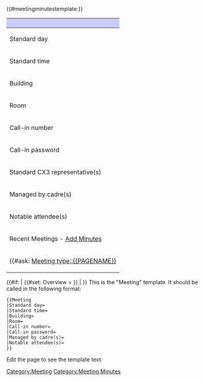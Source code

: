 <includeonly><!--
# Template:Meeting
#   (1) Setup JS/CSS and category
#   (2) Add category
#   (3) Create wrapper div around infobox and table of contents
#   (4) Create infobox
#   (5) Close out wrapper div
#   (6) Show overview of meeting
#   (7) #ask query for recent meetings
#   (8) Show link to form
#   (9) Template documentation (noinclude)



#
# (1) Call the #meetingminutestemplate parser function in order to add
#     the required javascript and CSS to the meeting template (uses same
#     parser function as Template:Meeting minutes.
#
-->{{#meetingminutestemplate:}}<!--


#
# (2) Add Category:Meeting Minutes.
#
-->[[Category:Meeting]]<!--


#
# (3) Add wrapper <div> which will go around infobox and table of contents.
#     This allows the infobox and TOC to both be positioned on the left and
#     be approximately the same size. FIXME: make them exactly the same size
#
--><div id="ext-meeting-minutes-toc-wrapper"><!--


#
# (4) Create infobox
#
-->
{| class="meeting-minutes-infobox"
! style="text-align: center; background-color:#ccccff;" colspan="2" |<big>{{PAGENAME}}</big>
|-
! Standard day
| {{#if: {{{Standard day|}}} | [[Standard day::{{{Standard day|}}}]] | }}
|-
! Standard time
| {{#if: {{{Standard time|}}} | [[Standard time::{{{Standard time|}}}]] | }}
|-
! Building
| {{#if: {{{Building|}}} | [[Building::{{{Building|}}}]] | }}
|-
! Room
| {{#if: {{{Room|}}} | [[Room::{{{Room|}}}]] | }}
|-
! Call-in number
| {{#if: {{{Call-in number|}}} | [[Call in number::{{{Call-in number|}}}]] | }}
|-
! Call-in password
| {{#if: {{{Call-in password|}}} | [[Call in password::{{{Call-in password|}}}]] | }}
|-
| Standard CX3 representative(s)
| {{#arraymap:{{{Standard DX3 representative(s)|}}}|,|x|[[Standard DX3 rep::x]]}}
|-
! Managed by cadre(s)
| {{#arraymap:{{{Managed by cadre(s)|}}}|,|x|[[Managed by cadre::x]]}}
|-
! Notable attendee(s)
| {{#arraymap:{{{Notable attendee(s)|}}}|,|x|[[Notable attendee::x]]}}
|-
! class="smw-style-infobox-table-header" colspan="2" | Recent Meetings - [[Special:FormEdit/Meeting Minutes|Add Minutes]]
|-
| colspan="2" | <!--

#
# (7) Perform #ask query to show recent meetings
#
-->{{#ask: [[Category:Meeting Minutes]] [[Meeting type::{{PAGENAME}}]]
| ?Meeting date = Date
| ?Notes taken by
| link = none
| sort = Meeting date
| order = desc
| limit = 15
| format = template
| template = Meeting/Recent Meetings
| default = No meetings of this type have been added
| searchlabel = <br />see prior meetings
}}
|}
<!--

#
# Note: no TOC in Template:Meeting at this time. could add __TOC__ here if desired.
#



#
# (5) Close out <div> wrapper around infobox and TOC
#
--></div><!--



#
# (6) Show overview of meeting
#
-->{{#if: {{{Overview|}}} | {{{Overview}}}{{#set: Overview ={{{Overview}}} }} | <!-- else do nothing --> }}<!--




#
# (9) Template definition complete. Template documentation below (within noinclude).
#
--></includeonly><noinclude>
This is the "Meeting" template.
It should be called in the following format:
<pre>
{{Meeting
|Standard day=
|Standard time=
|Building=
|Room=
|Call-in number=
|Call-in password=
|Managed by cadre(s)=
|Notable attendee(s)=
}}
</pre>
Edit the page to see the template text.
</noinclude>